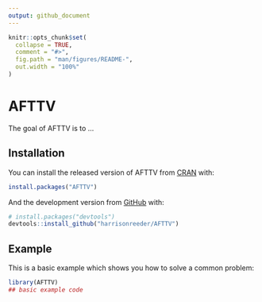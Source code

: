 ```yaml
---
output: github_document
---
```


<!-- README.md is generated from README.Rmd. Please edit that file -->

```r
knitr::opts_chunk$set(
  collapse = TRUE,
  comment = "#>",
  fig.path = "man/figures/README-",
  out.width = "100%"
)
```

# AFTTV

<!-- badges: start -->
<!-- badges: end -->

The goal of AFTTV is to ...

## Installation

You can install the released version of AFTTV from [CRAN](https://CRAN.R-project.org) with:

``` r
install.packages("AFTTV")
```

And the development version from [GitHub](https://github.com/) with:

``` r
# install.packages("devtools")
devtools::install_github("harrisonreeder/AFTTV")
```
## Example

This is a basic example which shows you how to solve a common problem:

```r
library(AFTTV)
## basic example code
```

<!--
What is special about using `README.Rmd` instead of just `README.md`? You can include R chunks like so:

```r
summary(cars)
```

You'll still need to render `README.Rmd` regularly, to keep `README.md` up-to-date. `devtools::build_readme()` is handy for this. You could also use GitHub Actions to re-render `README.Rmd` every time you push. An example workflow can be found here: <https://github.com/r-lib/actions/tree/master/examples>.

You can also embed plots, for example:

```r
plot(pressure)
```

In that case, don't forget to commit and push the resulting figure files, so they display on GitHub and CRAN.
-->


